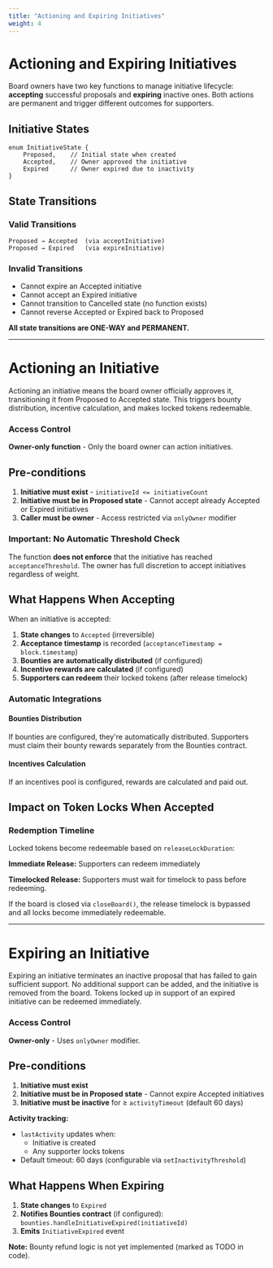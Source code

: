 ```yaml
---
title: "Actioning and Expiring Initiatives"
weight: 4
---
```


# Actioning and Expiring Initiatives

Board owners have two key functions to manage initiative lifecycle: **accepting** successful proposals and **expiring** inactive ones. Both actions are permanent and trigger different outcomes for supporters.

## Initiative States

```solidity
enum InitiativeState {
    Proposed,    // Initial state when created
    Accepted,    // Owner approved the initiative
    Expired      // Owner expired due to inactivity
}
```

## State Transitions

### Valid Transitions

```
Proposed → Accepted  (via acceptInitiative)
Proposed → Expired   (via expireInitiative)
```

### Invalid Transitions

- Cannot expire an Accepted initiative
- Cannot accept an Expired initiative
- Cannot transition to Cancelled state (no function exists)
- Cannot reverse Accepted or Expired back to Proposed

**All state transitions are ONE-WAY and PERMANENT.**

---

# Actioning an Initiative

Actioning an initiative means the board owner officially approves it, transitioning it from Proposed to Accepted state. This triggers bounty distribution, incentive calculation, and makes locked tokens redeemable.

### Access Control

**Owner-only function** - Only the board owner can action initiatives.

## Pre-conditions

1. **Initiative must exist** - `initiativeId <= initiativeCount`
2. **Initiative must be in Proposed state** - Cannot accept already Accepted or Expired initiatives
3. **Caller must be owner** - Access restricted via `onlyOwner` modifier

### Important: No Automatic Threshold Check

The function **does not enforce** that the initiative has reached `acceptanceThreshold`. The owner has full discretion to accept initiatives regardless of weight.

## What Happens When Accepting

When an initiative is accepted:

1. **State changes** to `Accepted` (irreversible)
2. **Acceptance timestamp** is recorded (`acceptanceTimestamp = block.timestamp`)
3. **Bounties are automatically distributed** (if configured)
4. **Incentive rewards are calculated** (if configured)
5. **Supporters can redeem** their locked tokens (after release timelock)

### Automatic Integrations

#### Bounties Distribution

If bounties are configured, they're automatically distributed. Supporters must claim their bounty rewards separately from the Bounties contract.

#### Incentives Calculation

If an incentives pool is configured, rewards are calculated and paid out.

## Impact on Token Locks When Accepted

### Redemption Timeline

Locked tokens become redeemable based on `releaseLockDuration`:

**Immediate Release:** Supporters can redeem immediately

**Timelocked Release:** Supporters must wait for timelock to pass before redeeming.

If the board is closed via `closeBoard()`, the release timelock is bypassed and all locks become immediately redeemable.


---

# Expiring an Initiative

Expiring an initiative terminates an inactive proposal that has failed to gain sufficient support. No additional support can be added, and the initiative is removed from the board. Tokens locked up in support of an expired initiative can be redeemed immediately.

### Access Control

**Owner-only** - Uses `onlyOwner` modifier.

## Pre-conditions

1. **Initiative must exist**
2. **Initiative must be in Proposed state** - Cannot expire Accepted initiatives
3. **Initiative must be inactive** for ≥ `activityTimeout` (default 60 days)

**Activity tracking:**
- `lastActivity` updates when:
  - Initiative is created
  - Any supporter locks tokens
- Default timeout: 60 days (configurable via `setInactivityThreshold`)

## What Happens When Expiring

1. **State changes** to `Expired`
2. **Notifies Bounties contract** (if configured): `bounties.handleInitiativeExpired(initiativeId)`
3. **Emits** `InitiativeExpired` event

**Note:** Bounty refund logic is not yet implemented (marked as TODO in code).
